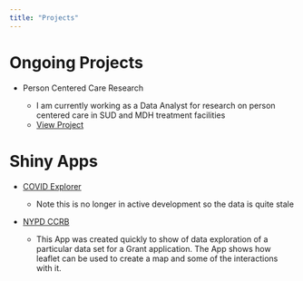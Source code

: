 ```yaml
---
title: "Projects"
---
```


# Ongoing Projects

-   Person Centered Care Research

    -   I am currently working as a Data Analyst for research on person
        centered care in SUD and MDH treatment facilities
    -   [View Project](https://ccie.ucf.edu/person-centered-care/)

# Shiny Apps

-   [COVID Explorer](https://kyleb.shinyapps.io/covid-explorer/)

    - Note this is no longer in active development so the data is quite stale

-   [NYPD CCRB](https://kyleb.shinyapps.io/nypd-ccrb-2020-shiny/)

    - This App was created quickly to show of data exploration of a particular data set for a Grant application.  The App shows how leaflet can be used to create a map and some of the interactions with it. 
